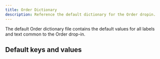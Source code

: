 ```yaml
---
title: Order Dictionary
description: Reference the default dictionary for the Order dropin.
---
```



The default Order dictionary file contains the default values for all labels and text common to the Order drop-in.

## Default keys and values

<CodeInclude code={dictionary} title="Default keys and values" lang="ts" frame="none" />

